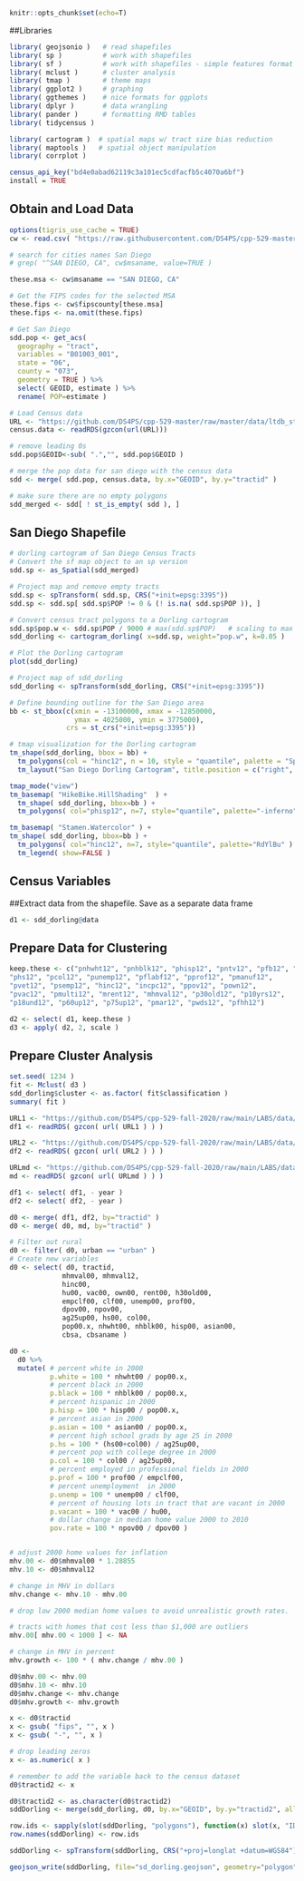 
```{r setup, include=FALSE}
knitr::opts_chunk$set(echo=T) 
```

##Libraries
```{r, echo=F}
library( geojsonio )   # read shapefiles
library( sp )          # work with shapefiles
library( sf )          # work with shapefiles - simple features format
library( mclust )      # cluster analysis 
library( tmap )        # theme maps
library( ggplot2 )     # graphing 
library( ggthemes )    # nice formats for ggplots
library( dplyr )       # data wrangling 
library( pander )      # formatting RMD tables
library( tidycensus )

library( cartogram )  # spatial maps w/ tract size bias reduction
library( maptools )   # spatial object manipulation 
library( corrplot )

census_api_key("bd4e0abad62119c3a101ec5cdfacfb5c4070a6bf")
install = TRUE
```


## Obtain and Load Data
```{r}
options(tigris_use_cache = TRUE)
cw <- read.csv( "https://raw.githubusercontent.com/DS4PS/cpp-529-master/master/data/cbsatocountycrosswalk.csv",  stringsAsFactors=F, colClasses="character" )

# search for cities names San Diego 
# grep( "^SAN DIEGO, CA", cw$msaname, value=TRUE ) 

these.msa <- cw$msaname == "SAN DIEGO, CA"

# Get the FIPS codes for the selected MSA
these.fips <- cw$fipscounty[these.msa]
these.fips <- na.omit(these.fips)

# Get San Diego
sdd.pop <- get_acs( 
  geography = "tract", 
  variables = "B01003_001", 
  state = "06", 
  county = "073",
  geometry = TRUE ) %>% 
  select( GEOID, estimate ) %>%
  rename( POP=estimate )

# Load Census data
URL <- "https://github.com/DS4PS/cpp-529-master/raw/master/data/ltdb_std_2010_sample.rds"
census.data <- readRDS(gzcon(url(URL)))

# remove leading 0s
sdd.pop$GEOID<-sub( ".","", sdd.pop$GEOID )

# merge the pop data for san diego with the census data
sdd <- merge( sdd.pop, census.data, by.x="GEOID", by.y="tractid" )

# make sure there are no empty polygons
sdd_merged <- sdd[ ! st_is_empty( sdd ), ]
```


## San Diego Shapefile
```{r}
# dorling cartogram of San Diego Census Tracts
# Convert the sf map object to an sp version
sdd.sp <- as_Spatial(sdd_merged)

# Project map and remove empty tracts
sdd.sp <- spTransform( sdd.sp, CRS("+init=epsg:3395"))
sdd.sp <- sdd.sp[ sdd.sp$POP != 0 & (! is.na( sdd.sp$POP )), ]

# Convert census tract polygons to a Dorling cartogram
sdd.sp$pop.w <- sdd.sp$POP / 9000 # max(sdd.sp$POP)   # scaling to max of 1.5
sdd_dorling <- cartogram_dorling( x=sdd.sp, weight="pop.w", k=0.05 )

# Plot the Dorling cartogram
plot(sdd_dorling)
```


```{r}
# Project map of sdd_dorling
sdd_dorling <- spTransform(sdd_dorling, CRS("+init=epsg:3395"))

# Define bounding outline for the San Diego area
bb <- st_bbox(c(xmin = -13100000, xmax = -12850000,
                ymax = 4025000, ymin = 3775000),
              crs = st_crs("+init=epsg:3395"))

# tmap visualization for the Dorling cartogram
tm_shape(sdd_dorling, bbox = bb) +
  tm_polygons(col = "hinc12", n = 10, style = "quantile", palette = "Spectral") +
  tm_layout("San Diego Dorling Cartogram", title.position = c("right", "top"))
```

```{r}
tmap_mode("view")
tm_basemap( "HikeBike.HillShading"  ) +
  tm_shape( sdd_dorling, bbox=bb ) + 
  tm_polygons( col="phisp12", n=7, style="quantile", palette="-inferno" ) 
```

```{r}
tm_basemap( "Stamen.Watercolor" ) +
tm_shape( sdd_dorling, bbox=bb ) + 
  tm_polygons( col="hinc12", n=7, style="quantile", palette="RdYlBu" ) +
  tm_legend( show=FALSE )
```


## Census Variables
##Extract data from the shapefile. Save as a separate data frame 
```{r}
d1 <- sdd_dorling@data
```


## Prepare Data for Clustering
```{r}
keep.these <- c("pnhwht12", "pnhblk12", "phisp12", "pntv12", "pfb12", "polang12", 
"phs12", "pcol12", "punemp12", "pflabf12", "pprof12", "pmanuf12", 
"pvet12", "psemp12", "hinc12", "incpc12", "ppov12", "pown12", 
"pvac12", "pmulti12", "mrent12", "mhmval12", "p30old12", "p10yrs12", 
"p18und12", "p60up12", "p75up12", "pmar12", "pwds12", "pfhh12")

d2 <- select( d1, keep.these )
d3 <- apply( d2, 2, scale )
```


## Prepare Cluster Analysis
```{r}
set.seed( 1234 )
fit <- Mclust( d3 )
sdd_dorling$cluster <- as.factor( fit$classification )
summary( fit )
```


```{r, echo=TRUE,warning=FALSE}

URL1 <- "https://github.com/DS4PS/cpp-529-fall-2020/raw/main/LABS/data/rodeo/LTDB-2000.rds"
df1 <- readRDS( gzcon( url( URL1 ) ) )

URL2 <- "https://github.com/DS4PS/cpp-529-fall-2020/raw/main/LABS/data/rodeo/LTDB-2010.rds"
df2 <- readRDS( gzcon( url( URL2 ) ) )

URLmd <- "https://github.com/DS4PS/cpp-529-fall-2020/raw/main/LABS/data/rodeo/LTDB-META-DATA.rds"
md <- readRDS( gzcon( url( URLmd ) ) )

df1 <- select( df1, - year )
df2 <- select( df2, - year )

d0 <- merge( df1, df2, by="tractid" )
d0 <- merge( d0, md, by="tractid" )

# Filter out rural
d0 <- filter( d0, urban == "urban" )
# Create new variables
d0 <- select( d0, tractid, 
             mhmval00, mhmval12, 
             hinc00, 
             hu00, vac00, own00, rent00, h30old00,
             empclf00, clf00, unemp00, prof00,  
             dpov00, npov00,
             ag25up00, hs00, col00, 
             pop00.x, nhwht00, nhblk00, hisp00, asian00,
             cbsa, cbsaname )

d0 <- 
  d0 %>%
  mutate( # percent white in 2000
          p.white = 100 * nhwht00 / pop00.x,
          # percent black in 2000
          p.black = 100 * nhblk00 / pop00.x,
          # percent hispanic in 2000
          p.hisp = 100 * hisp00 / pop00.x, 
          # percent asian in 2000
          p.asian = 100 * asian00 / pop00.x,
          # percent high school grads by age 25 in 2000 
          p.hs = 100 * (hs00+col00) / ag25up00,
          # percent pop with college degree in 2000
          p.col = 100 * col00 / ag25up00,
          # percent employed in professional fields in 2000
          p.prof = 100 * prof00 / empclf00,
          # percent unemployment  in 2000
          p.unemp = 100 * unemp00 / clf00,
          # percent of housing lots in tract that are vacant in 2000
          p.vacant = 100 * vac00 / hu00,
          # dollar change in median home value 2000 to 2010 
          pov.rate = 100 * npov00 / dpov00 )


# adjust 2000 home values for inflation 
mhv.00 <- d0$mhmval00 * 1.28855  
mhv.10 <- d0$mhmval12

# change in MHV in dollars
mhv.change <- mhv.10 - mhv.00

# drop low 2000 median home values to avoid unrealistic growth rates.

# tracts with homes that cost less than $1,000 are outliers
mhv.00[ mhv.00 < 1000 ] <- NA

# change in MHV in percent
mhv.growth <- 100 * ( mhv.change / mhv.00 )

d0$mhv.00 <- mhv.00
d0$mhv.10 <- mhv.10
d0$mhv.change <- mhv.change
d0$mhv.growth <- mhv.growth 

x <- d0$tractid 
x <- gsub( "fips", "", x )
x <- gsub( "-", "", x )

# drop leading zeros 
x <- as.numeric( x )

# remember to add the variable back to the census dataset
d0$tractid2 <- x 

d0$tractid2 <- as.character(d0$tractid2)
sddDorling <- merge(sdd_dorling, d0, by.x="GEOID", by.y="tractid2", all.x=T )
```

```{r }

row.ids <- sapply(slot(sddDorling, "polygons"), function(x) slot(x, "ID"))
row.names(sddDorling) <- row.ids

sddDorling <- spTransform(sddDorling, CRS("+proj=longlat +datum=WGS84"))

geojson_write(sddDorling, file="sd_dorling.geojson", geometry="polygon")
```
